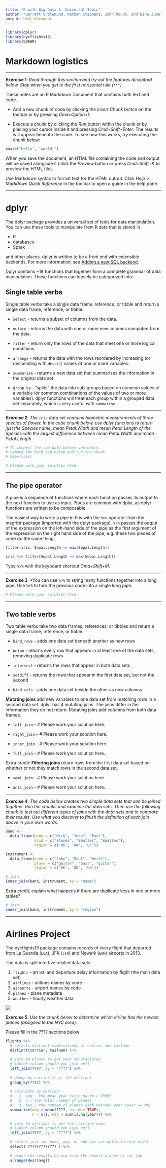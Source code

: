 ```yaml
---
title: "R with Big Data 1: Universal Tools"
author: "Garrett Grolemund, Nathan Stephens, John Mount, and Nina Zumel"
output: html_document
---
```


```r
library(dplyr)
library(nycflights13)
library(EDAWR)
```



# Markdown logistics

***

**Exercise 1**: *Read through this section and try out the features described below. Stop when you get to the first horizontal rule (`***`)*

These notes are an R Markdown Document that contains both text and code.

* Add a new chunk of code by clicking the *Insert Chunk* button on the toolbar or by pressing *Cmd+Option+I*.

* Execute a chunk by clicking the *Run* button within the chunk or by placing your cursor inside it and pressing *Cmd+Shift+Enter*. The results will appear beneath the code. To see how this works, try executing the chunk below:

```r
paste("Hello", "world!")
```

When you save the document, an HTML file containing the code and output will be saved alongside it (click the *Preview* button or press *Cmd+Shift+K* to preview the HTML file).

Use Markdown syntax to format text for the HTML output. Click *Help > Markdown Quick Reference* in the toolbar to open a guide in the help pane.

***

# dplyr

The dplyr package provides a universal set of tools for data manipulation. You can use these tools to manipulate from R data that is stored in

* R
* databases
* Spark

and other places. dplyr is written to be a front end with extensible backends. For more information, see [Adding a new SQL backend](https://cran.r-project.org/web/packages/dplyr/vignettes/new-sql-backend.html).

Dplyr contains ~18 functions that together form a complete grammar of data manipulation. These functions can loosely be categorized into:

## Single table verbs

Single table verbs take a single data frame, reference, or tibble and return a single data frame, reference, or tibble. 

* `select` - returns a subset of columns from the data.

* `mutate` - returns the data with one or more new columns computed from the data.

* `filter` - return only the rows of the data that meet one or more logical conditions.

* `arrange` - returns the data with the rows reordered by increasing (or descending with `desc()`) values of one or more variables.

* `summarise` - returns a new data set that summarises the information in the original data set.

* `group_by` - "splits" the data into sub-groups based on common values of a variable (or common combinations of the values of two or more variables). dplyr functions will treat each group within a grouped data set separately, which is very useful with `summarise`.

***

**Exercise 2**: *The `iris` data set contains biometric measurements of three species of flower. In the code chunk below, use dplyr functions to return just the Species name, mean Petal.Width and mean Petal.Length of the Species with the largest difference between mean Petal.Width and mean Petal.Length.*

```r
# To inspect the raw data before you begin,
# remove the hash tag below and run the chunk
# View(iris)

# Please work your solution here.
```


***

## The pipe operator

A pipe is a sequence of functions where each function passes its output to the next function to use as input. Pipes are common with dplyr, as dplyr functions are written to be composable. 

The easiest way to write a pipe in R is with the ` %>% ` operator from the magrittr package (imported with the dplyr package). ` %>% ` passes the output of the expression on the left-hand side of the pipe as the first argument of the expression on the right hand side of the pipe, e.g. these two pieces of code do the same thing.

```r
filter(iris, Sepal.Length == max(Sepal.Length))
```

```r
iris %>% filter(Sepal.Length == max(Sepal.Length))
```

Type `%>%` with the keyboard shortcut *Cmd+Shift+M*.

***

**Exercise 3**: *You can use ` %>% ` to string many functions together into a long pipe. Use `%>%` to turn the previous code into a single long pipe.

```r
# Please work your solution here.
```

***

## Two table verbs

Two table verbs take two data frames, references, or tibbles and return a single data frame, reference, or tibble. 

* `bind_rows` - adds one data set beneath another as new rows

* `union` - returns every row that appears in at least one of the data sets, removing duplicate rows

* `intersect` - returns the rows that appear in both data sets

* `setdiff` - returns the rows that appear in the first data set, but not the second

* `bind_cols` - adds one data set beside the other as new columns

**Mutating joins** add new variables to one data set from matching rows in a second data set. dplyr has 4 mutating joins. The joins differ in the information they do not return.  Mutating joins add columns from both data frames.

* `left_join` - # Please work your solution here.

* `right_join` - # Please work your solution here.

* `inner_join` - # Please work your solution here.

* `full_join` - # Please work your solution here.

Extra credit: **Filtering joins** return rows from the first data set based on whether or not they match rows in the second data set.

* `semi_join` - # Please work your solution here.

* `anti_join` - # Please work your solution here.


***

**Exercise 4**: *The code below creates two simple data sets that can be joined together. Run the chunks and examine the data sets. Then use the following chunk to test out different types of joins with the data sets and to compare their results. Use what you discover to finish the definition of each join above in your own words.*

```r
band <- 
  data_frame(name = c("Mick", "John", "Paul"),
             band = c("Stones", "Beatles", "Beatles"),
             region = c('UK', 'UK', 'UK'))
```

```r
instrument <- 
  data_frame(name = c("John", "Paul", "Keith"),
             plays = c("guitar", "bass", "guitar"),
             region = c('UK', 'UK', 'UK'))
```

```r
# join
inner_join(band, instrument, by = "name")
```

Extra credit, explain what happens if there are duplicate keys in one or more tables?

```r
# join
inner_join(band, instrument, by = "region")
```


***

# Airlines Project

The nycflights13 package contains records of every flight that departed from La Guardia (`LGA`), JFK (`JFK`) and Newark (`EWR`) airports in 2013.

The data is split into five related data sets:

1. `flights` - arrival and departure delay information by flight (the main data set)
2. `airlines` - airlines names by code
3. `airports` - airport names by code
4. `planes` - plane metadata
5. `weather` - hourly weather data

![](nycflights.png)

**Exercise 5**: *Use the chunk below to determine which airline has the newest planes (assigned to the NYC area).*

Please fill in the ???? sections below

```r
flights %>%
  # selects distinct combinations of carrier and tailnum
  distinct(carrier, tailnum) %>%
  
  # join to planes to get year manufactured
  # (which column should you join on?)
  left_join(????, by = "????") %>%
  
  # group by carrier (e.g. the airline)
  group_by(????) %>%
  
  # calculate by carrier:
  #   1. avg - the mean year (with na.rm = TRUE) 
  #   2. n - the total number of planes
  #   3. nas - the number of planes with unknown year (year == NA)
  summarise(avg = mean(????, na.rm = TRUE), 
            n = n(), nas = sum(is.na(year))) %>%
  
  # join to airlines to get full airline name 
  # (which column should you join on?)
  left_join(????, by = "????") %>%
  
  # select just the name, avg, n, and nas variables in that order
  select( ????????????? ) %>%
  
  # order the results by avg with the newest planes at the top
  arrange(desc(avg))
```

